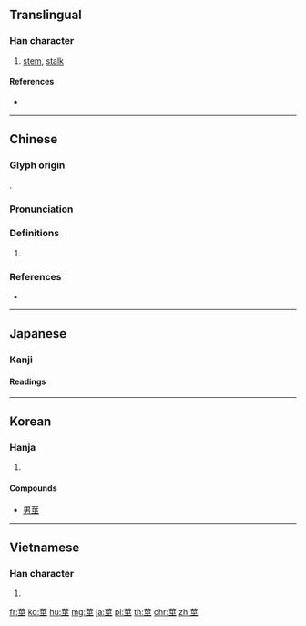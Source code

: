{{character info/new}}
{{also|茎}}
==Translingual==
{{Han simplified forms|莖|茎|茎}}

===Han character===
{{Han char|rn=140|rad=艸|as=07|sn=13|four=44101|canj=TMVM}}

# [[stem]], [[stalk]]

====References====
* {{Han ref|kx=1034.090|dkj=31052|dj=1493.140|hdz=53217.070|uh=8396|ud=33686|bh=B2F4|bd=45812}}

----

==Chinese==
{{zh-forms|s=茎}}

===Glyph origin===
{{Han etym}}
{{Han compound|艸|alt1=艹|t1=|巠|c1=s|c2=p|ls=psc}}.

===Pronunciation===
{{zh-pron
|m=jīng
|c=ging3,ging1,hang4
|h=pfs=kîn/kóang
|md=
|mn=hoâiⁿ
|w=
|mc=y
|oc=y
|cat=n
}}

===Definitions===
{{zh-hanzi}}

# {{rfdef|lang=zh}}

===References===
* {{R:yue:Hanzi}}

----

==Japanese==

===Kanji===
{{ja-kanji|grade=|rs=艸07|style=ky|shin=茎}}

====Readings====
{{ja-readings|goon=[[ぎょう]] (gyō)|kanon=[[こう]] (kō)|kanyoon=[[けい]] (kei)|kun=[[くき]] (kuki), [[なかご]] (nakago)}}

----

==Korean==

===Hanja===
{{ko-hanja|hangeul=경|eumhun=|rv=gyeong|mr=kyŏng|y=kyeng}}

# {{defn|lang=ko|sort=艸07}}

====Compounds====
* [[男莖]]

----

==Vietnamese==

===Han character===
{{vi-hantu|[[hành]], [[kinh]]|rs=艸07}}

# {{defn|lang=vi|sort=艸07}}

[[fr:莖]]
[[ko:莖]]
[[hu:莖]]
[[mg:莖]]
[[ja:莖]]
[[pl:莖]]
[[th:莖]]
[[chr:莖]]
[[zh:莖]]